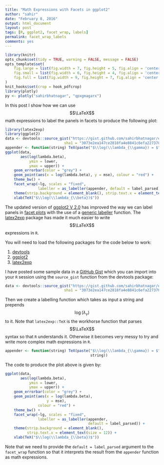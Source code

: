 ```yaml
---
title: "Math Expressions with Facets in ggplot2"
author: "sahir"
date: "February 8, 2016"
output: html_document
layout: post
tags: [R, ggplot2, facet_wrap, labels]
permalink: facet_wrap_labels
comments: yes
---
```


```r
library(knitr)
opts_chunk$set(tidy = TRUE, warning = FALSE, message = FALSE)
opts_template$set(
    fig.large = list(fig.width = 7, fig.height = 5, fig.align = 'center', fig.pos = 'h'),
    fig.small = list(fig.width = 6, fig.height = 4, fig.align = 'center', fig.pos = 'h'),
    fig.full = list(fig.width = 9, fig.height = 7, fig.align = 'center', fig.pos = 'h')
)
knit_hooks$set(crop = hook_pdfcrop)
library(plotly)
py <- plotly("sahirbhatnagar", "qpxgmagarx")
```

In this post I show how we can use $$\LaTeX$$ math expressions to label the panels in facets to produce the following plot:

```r
library(latex2exp)
library(ggplot2)
data <- devtools::source_gist("https://gist.github.com/sahirbhatnagar/ed3caf50247cae8e3e1c",
                           sha1 = "3073e2ea147ce2818fa4e8841c6efa227378e1aa")$value
appender <- function(string) TeX(paste("$\\log(\\lambda_{\\gamma}) = $",string))  
ggplot(data, 
       aes(log(lambda.beta), 
           ymin = lower, 
           ymax = upper)) + 
    geom_errorbar(color = "grey") + 
    geom_point(aes(x = log(lambda.beta), y = mse), colour = "red") +
    theme_bw() + 
    facet_wrap(~lg, scales = "fixed", 
               labeller = as_labeller(appender, default = label_parsed)) + 
    theme(strip.background = element_blank(), strip.text.x = element_text(size = 12)) + 
    xlab(TeX("$\\log(\\lambda_{\\beta})$"))
```




<!--more-->

The updated version of [ggplot2 V 2.0](http://docs.ggplot2.org/dev/index.html) has improved the way we can label panels in [facet plots](http://docs.ggplot2.org/dev/facet_wrap.html) with the use of a [generic labeller](http://docs.ggplot2.org/dev/labeller.html) function. The [latex2exp](https://cran.r-project.org/web/packages/latex2exp/index.html) package has made it much easier to write $$\LaTeX$$ expressions in `R`.

You will need to load the following packages for the code below to work:

1. [devtools](https://cran.r-project.org/web/packages/devtools/index.html)
2. [ggplot2](https://cran.r-project.org/web/packages/ggplot2/)
3. [latex2exp](https://cran.r-project.org/web/packages/latex2exp/index.html)


I have posted some sample data in a [GitHub Gist](https://gist.github.com/sahirbhatnagar/ed3caf50247cae8e3e1c) which you can import into your `R` session using the `source_gist` function from the devtools package:

```r
data <- devtools::source_gist("https://gist.github.com/sahirbhatnagar/ed3caf50247cae8e3e1c",
                           sha1 = "3073e2ea147ce2818fa4e8841c6efa227378e1aa")$value
```

Then we create a labelling function which takes as input a string and prepends $$\log(\lambda_{\gamma})$$ to it. Note that `latex2exp::TeX` is the workhorse function that parses $$\LaTeX$$ syntax so that `R` understands it. Otherwise it becomes very messy to try and write more complex math expressions in `R`.

```r
appender <- function(string) TeX(paste("$\\log(\\lambda_{\\gamma}) = $", 
                                       string))  
```

The code to produce the plot above is given by:

```r
ggplot(data, 
       aes(log(lambda.beta), 
           ymin = lower, 
           ymax = upper)) + 
    geom_errorbar(color = "grey") + 
    geom_point(aes(x = log(lambda.beta), 
                   y = mse), 
               colour = "red") +
    theme_bw() + 
    facet_wrap(~lg, scales = "fixed", 
               labeller = as_labeller(appender, 
                                      default = label_parsed)) + 
    theme(strip.background = element_blank(), 
          strip.text.x = element_text(size = 12)) + 
    xlab(TeX("$\\log(\\lambda_{\\beta})$"))
```

Note that we need to provide the `default = label_parsed` argument to the `facet_wrap` function so that it interprets the result from the `appender` function as math expressions.




